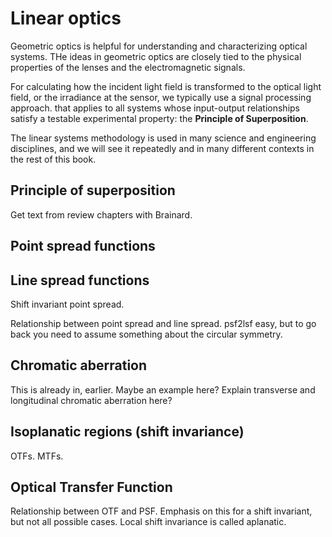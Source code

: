 # Linear optics {#sec-optics-linear}
Geometric optics is helpful for understanding and characterizing optical systems.  THe ideas in geometric optics are closely tied to the physical properties of the lenses and the electromagnetic signals.

For calculating how the incident light field is transformed to the optical light field, or the irradiance at the sensor, we typically use a signal processing approach. that applies to all systems whose input-output relationships satisfy a testable experimental property: the **Principle of Superposition**. 

The linear systems methodology is used in  many science and engineering disciplines, and we will see it repeatedly and in many different contexts in the rest of this book.  

## Principle of superposition
Get text from review chapters with Brainard.

## Point spread functions

## Line spread functions

Shift invariant point spread.

Relationship between point spread and line spread. psf2lsf easy, but to go back you need to assume something about the circular symmetry.

## Chromatic aberration

This is already in, earlier.  Maybe an example here? Explain transverse and longitudinal chromatic aberration here? 

## Isoplanatic regions (shift invariance)
OTFs.  MTFs.

## Optical Transfer Function

Relationship between OTF and PSF. Emphasis on this for a shift invariant, but not all possible cases. Local shift invariance is called aplanatic.




